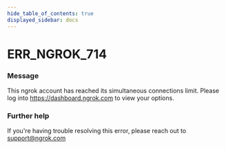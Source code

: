 ```yaml
---
hide_table_of_contents: true
displayed_sidebar: docs
---
```



# ERR_NGROK_714

### Message

This ngrok account has reached its simultaneous connections limit. Please log into https://dashboard.ngrok.com to view your options.

### Further help

If you're having trouble resolving this error, please reach out to [support@ngrok.com](mailto:support@ngrok.com?subject=Help%20with%20ERR_NGROK_714)

<ErrorDetails error="err_ngrok_714" />
